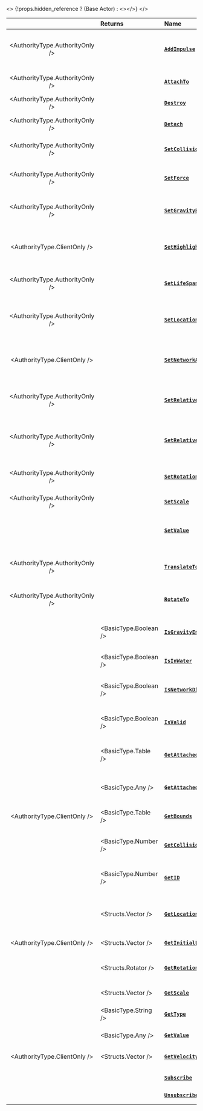 
<>
	{!props.hidden_reference ? (<ReferenceLink href="scripting-reference/classes/base-classes/actor">Base Actor</ReferenceLink>) : <></>}
</>


|  | **Returns** | **Name** | **Description** |
| :---: | :--- | :--- | :--- |
| <AuthorityType.AuthorityOnly /> |  | [**`AddImpulse`**](./scripting-reference/classes/base-classes/actor.mdx#addimpulse) | Applies a Force in world coordinate on this Actor |
| <AuthorityType.AuthorityOnly /> |  | [**`AttachTo`**](./scripting-reference/classes/base-classes/actor.mdx#attachto) | Attaches this Actor to any other Actor |
| <AuthorityType.AuthorityOnly /> |  | [**`Destroy`**](./scripting-reference/classes/base-classes/actor.mdx#destroy) | Destroys this Actor |
| <AuthorityType.AuthorityOnly /> |  | [**`Detach`**](./scripting-reference/classes/base-classes/actor.mdx#detach) | Detaches this Actor if attached |
| <AuthorityType.AuthorityOnly /> |  | [**`SetCollision`**](./scripting-reference/classes/base-classes/actor.mdx#setcollision) | Sets the actor’s collision type |
| <AuthorityType.AuthorityOnly /> |  | [**`SetForce`**](./scripting-reference/classes/base-classes/actor.mdx#setforce) | Adds a permanent force to this actor |
| <AuthorityType.AuthorityOnly /> |  | [**`SetGravityEnabled`**](./scripting-reference/classes/base-classes/actor.mdx#setgravityenabled) | Sets the actor’s gravity enabled |
| <AuthorityType.ClientOnly /> |  | [**`SetHighlightEnabled`**](./scripting-reference/classes/base-classes/actor.mdx#sethighlightenabled) | Enables this Actor Highlighting at a specific Index color |
| <AuthorityType.AuthorityOnly /> |  | [**`SetLifeSpan`**](./scripting-reference/classes/base-classes/actor.mdx#setlifespan) | Sets the actor’s life span to be destroyed |
| <AuthorityType.AuthorityOnly /> |  | [**`SetLocation`**](./scripting-reference/classes/base-classes/actor.mdx#setlocation) | Sets the actor’s location in the game world |
| <AuthorityType.ClientOnly /> |  | [**`SetNetworkAuthority`**](./scripting-reference/classes/base-classes/actor.mdx#setnetworkauthority) | Sets this actor’s new Player [Network Authority](./core-concepts/scripting/authority-concepts.mdx#network-authority) |
| <AuthorityType.AuthorityOnly /> |  | [**`SetRelativeLocation`**](./scripting-reference/classes/base-classes/actor.mdx#setrelativelocation) | Sets the actor’s relative location in local space |
| <AuthorityType.AuthorityOnly /> |  | [**`SetRelativeRotation`**](./scripting-reference/classes/base-classes/actor.mdx#setrelativerotation) | Sets the actor’s relative rotation in local space |
| <AuthorityType.AuthorityOnly /> |  | [**`SetRotation`**](./scripting-reference/classes/base-classes/actor.mdx#setrotation) | Sets the actor’s rotation in the game world |
| <AuthorityType.AuthorityOnly /> |  | [**`SetScale`**](./scripting-reference/classes/base-classes/actor.mdx#setsclae) | Sets the actor’s scale |
|  |  | [**`SetValue`**](./scripting-reference/classes/base-classes/actor.mdx#setvalue) | Sets a value in this entity, which can be accessed by any package |
| <AuthorityType.AuthorityOnly /> |  | [**`TranslateTo`**](./scripting-reference/classes/base-classes/actor.mdx#translateto) | Smoothly moves this actor to a Location |
| <AuthorityType.AuthorityOnly /> |  | [**`RotateTo`**](./scripting-reference/classes/base-classes/actor.mdx#rotateto) | Smoothly rotates this actor to a Rotation |
|  | <BasicType.Boolean /> | [**`IsGravityEnabled`**](./scripting-reference/classes/base-classes/actor.mdx#isgravityenabled) | Gets the actor’s gravity enabled |
|  | <BasicType.Boolean /> | [**`IsInWater`**](./scripting-reference/classes/base-classes/actor.mdx#isinwater) | Gets if the actor is in Water |
|  | <BasicType.Boolean /> | [**`IsNetworkDistributed`**](./scripting-reference/classes/base-classes/actor.mdx#isnetworkdistributed) | Gets if the actor is Network Distributed |
|  | <BasicType.Boolean /> | [**`IsValid`**](./scripting-reference/classes/base-classes/actor.mdx#isvalid) | Returns if this entity is valid (i.e. not destroyed) |
|  | <BasicType.Table /> | [**`GetAttachedEntities`**](./scripting-reference/classes/base-classes/actor.mdx#getattachedentities) | Gets all actors attached to this entity |
|  | <BasicType.Any /> | [**`GetAttachedTo`**](./scripting-reference/classes/base-classes/actor.mdx#getattachedto) | Gets the actor this actor is attached to |
| <AuthorityType.ClientOnly /> | <BasicType.Table /> | [**`GetBounds`**](./scripting-reference/classes/base-classes/actor.mdx#getbounds) | Gets the actor bounds size |
|  | <BasicType.Number /> | [**`GetCollision`**](./scripting-reference/classes/base-classes/actor.mdx#getcollision) | Gets the current actor’s collision |
|  | <BasicType.Number /> | [**`GetID`**](./scripting-reference/classes/base-classes/actor.mdx#getid) | Gets the universal network ID of this entity |
|  | <Structs.Vector /> | [**`GetLocation`**](./scripting-reference/classes/base-classes/actor.mdx#getlocation) | Get the actor’s position in the game world |
| <AuthorityType.ClientOnly /> | <Structs.Vector /> | [**`GetInitialLocation`**](./scripting-reference/classes/base-classes/actor.mdx#getinitiallocation) | Gets the initial location |
|  | <Structs.Rotator /> | [**`GetRotation`**](./scripting-reference/classes/base-classes/actor.mdx#getrotation) | Gets the actor’s rotation in the game world |
|  | <Structs.Vector /> | [**`GetScale`**](./scripting-reference/classes/base-classes/actor.mdx#getscale) | Gets the actor’s scale |
|  | <BasicType.String /> | [**`GetType`**](./scripting-reference/classes/base-classes/actor.mdx#gettype) | Returns the type of this Actor |
|  | <BasicType.Any /> | [**`GetValue`**](./scripting-reference/classes/base-classes/actor.mdx#getvalue) | Gets a value given a key |
| <AuthorityType.ClientOnly /> | <Structs.Vector /> | [**`GetVelocity`**](./scripting-reference/classes/base-classes/actor.mdx#GetVelocity) | Returns the current actor Velocity |
|  |  | [**`Subscribe`**](./scripting-reference/classes/base-classes/actor.mdx#subscribe) | Subscribes for an Event |
|  |  | [**`Unsubscribe`**](./scripting-reference/classes/base-classes/actor.mdx#unsubscribe) | Unsubscribes from Events |
